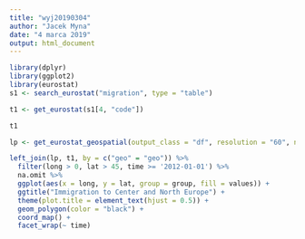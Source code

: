 ```yaml
---
title: "wyj20190304"
author: "Jacek Myna"
date: "4 marca 2019"
output: html_document
---
```


```r
library(dplyr)
library(ggplot2)
library(eurostat)
s1 <- search_eurostat("migration", type = "table")

t1 <- get_eurostat(s1[4, "code"])

t1

lp <- get_eurostat_geospatial(output_class = "df", resolution = "60", nuts_level = "all")

left_join(lp, t1, by = c("geo" = "geo")) %>%
  filter(long > 0, lat > 45, time >= '2012-01-01') %>% 
  na.omit %>%
  ggplot(aes(x = long, y = lat, group = group, fill = values)) + 
  ggtitle("Immigration to Center and North Europe") +
  theme(plot.title = element_text(hjust = 0.5)) +
  geom_polygon(color = "black") +
  coord_map() +
  facet_wrap(~ time)



```
